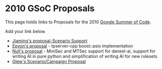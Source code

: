 = 2010 GSoC Proposals =

This page holds links to Proposals for the 2010 [[Google Summer of Code]].

Add your link below.

* [[Google_Summer_of_Code/Proposals2010/Jiaming-Scenario|Jiaming's proposal-Scenario Support]]
* [[User:Epyon/2010/TpServerCppAsio|Epyon's proposal]] - tpserver-cpp boost::asio implementation
* [[Google Summer of Code/Proposals2010/Null|Null's proposal]] - MiniSec and MTSec support for daneel-ai, support for writing AI in pure python and simplification of writing AI for new rulesets
* [[Google Summer of Code/Proposals2010/glew|Glew's Scenario/Campaign Proposal]]